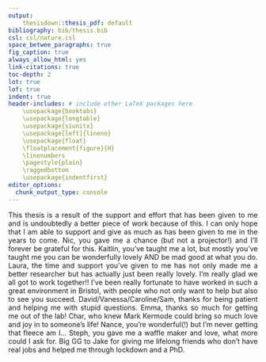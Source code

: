 ```yaml
---
output: 
    thesisdown::thesis_pdf: default
bibliography: bib/thesis.bib
csl: csl/nature.csl
space_betwee_paragraphs: true
fig_caption: true
always_allow_html: yes
link-citations: true
toc-depth: 2
lot: true
lof: true
indent: true
header-includes: # include other LaTeX packages here
    \usepackage{booktabs}
    \usepackage{longtable}
    \usepackage{siunitx}
    \usepackage[left]{lineno}
    \usepackage{float}
    \floatplacement{figure}{H}
    \linenumbers
    \pagestyle{plain}
    \raggedbottom 
    \usepackage{indentfirst}
editor_options: 
  chunk_output_type: console
---
```


\begin{center}
I will forever be grateful for the love and support that you have selflessly given me
\end{center}

<style>
body {
text-align: justify}
</style>

This thesis is a result of the support and effort that has been given to me and is undoubtedly a better piece of work because of this. I can only hope that I am able to support and give as much as has been given to me in the years to come. \par 

Nic, you gave me a chance (but not a projector\rlap{?}!) and I'll forever be grateful for this. Kaitlin, you've taught me a lot, but mostly you've taught me you can be wonderfully lovely AND be mad good at what you do. Laura, the time and support you've given to me has not only made me a better researcher but has actually just been really lovely. I'm really glad we all got to work together!! \par

I've been really fortunate to have worked in such a great environment in Bristol, with people who not only want to help but also to see you succeed. David/Vanessa/Caroline/Sam, thanks for being patient and helping me with stupid questions. Emma, thanks so much for getting me out of the lab! \par

Char, who knew Mark Kermode could bring so much love and joy in to someone's life! Nance, you're wonderful(!) but I'm never getting that fleece am I... Steph, you gave me a waffle maker and love, what more could I ask for. Big GG to Jake for giving me lifelong friends who don't have real jobs and helped me through lockdown and a PhD. \par

\begin{center}
Mum, if it wasn't for you I wouldn't be here today. I'd be a PE teacher. Thanks for letting me live my life and having my back if shit went wrong.
\end{center}


